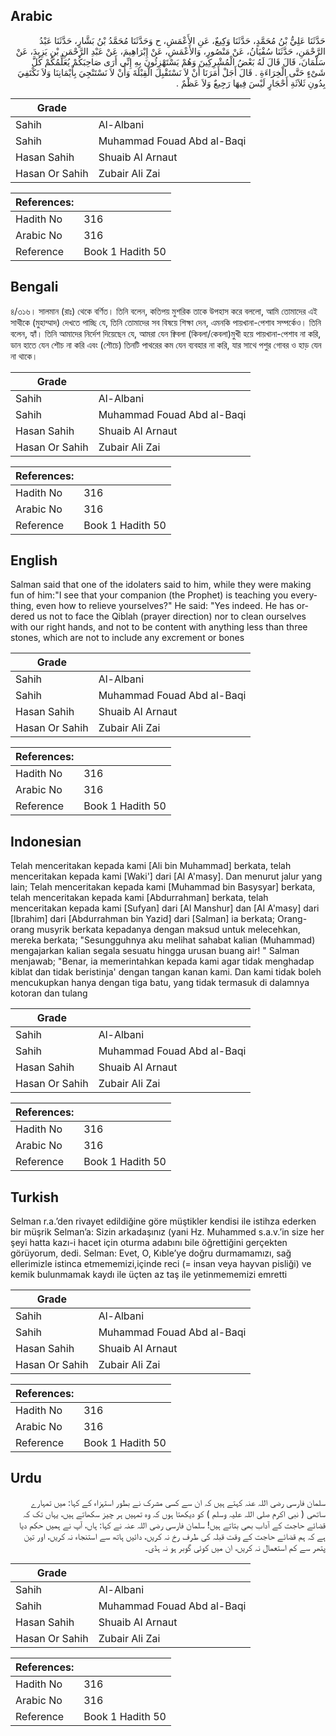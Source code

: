 ## Arabic


<div dir="rtl" lang="ar" style={{fontSize:'larger',backgroundColor:'#f8f9fa',padding:20}}>
حَدَّثَنَا عَلِيُّ بْنُ مُحَمَّدٍ، حَدَّثَنَا وَكِيعٌ، عَنِ الأَعْمَشِ، ح وَحَدَّثَنَا مُحَمَّدُ بْنُ بَشَّارٍ، حَدَّثَنَا عَبْدُ الرَّحْمَنِ، حَدَّثَنَا سُفْيَانُ، عَنْ مَنْصُورٍ، وَالأَعْمَشِ، عَنْ إِبْرَاهِيمَ، عَنْ عَبْدِ الرَّحْمَنِ بْنِ يَزِيدَ، عَنْ سَلْمَانَ، قَالَ قَالَ لَهُ بَعْضُ الْمُشْرِكِينَ وَهُمْ يَسْتَهْزِئُونَ بِهِ إِنِّي أَرَى صَاحِبَكُمْ يُعَلِّمُكُمْ كُلَّ شَىْءٍ حَتَّى الْخِرَاءَةِ ‏.‏ قَالَ أَجَلْ أَمَرَنَا أَنْ لاَ نَسْتَقْبِلَ الْقِبْلَةَ وَأَنْ لاَ نَسْتَنْجِيَ بِأَيْمَانِنَا وَلاَ نَكْتَفِيَ بِدُونِ ثَلاَثَةِ أَحْجَارٍ لَيْسَ فِيهَا رَجِيعٌ وَلاَ عَظْمٌ ‏.‏
</div>
<div style={{backgroundColor:'#f8f9fa',padding:20, marginBottom: 10}}><table> <thead> <tr> <th>Grade</th> <th></th> </tr> </thead> <tbody> <tr><td>Sahih</td><td>Al-Albani</td></tr><tr><td>Sahih</td><td>Muhammad Fouad Abd al-Baqi</td></tr><tr><td>Hasan Sahih</td><td>Shuaib Al Arnaut</td></tr><tr><td>Hasan Or Sahih</td><td>Zubair Ali Zai</td></tr></tbody></table><table> <thead> <tr> <th>References:</th> <th></th> </tr> </thead> <tbody><tr><td>Hadith No</td><td>316</td></tr><tr><td>Arabic No</td><td>316</td></tr><tr><td>Reference</td><td>Book 1 Hadith 50</td></tr></tbody></table></div>

## Bengali


<div dir="ltr" lang="bn" style={{fontSize:'larger',backgroundColor:'#f8f9fa',padding:20}}>
৪/৩১৬। সালমান (রাঃ) থেকে বর্ণিত। তিনি বলেন, কতিপয় মুশরিক তাকে উপহাস করে বললো, আমি তোমাদের এই সাথীকে (মুহাম্মাদ) দেখতে পাচ্ছি যে, তিনি তোমাদের সব বিষয়ে শিক্ষা দেন, এমনকি পায়খানা-পেশাব সম্পর্কেও। তিনি বলেন, হ্যাঁ। তিনি আমাদের নির্দেশ দিয়েছেন যে, আমরা যেন ক্বিবলা (কিবলা/কেবলা)মুখী হয়ে পায়খানা-পেশাব না করি, ডান হাতে যেন শৌচ না করি এবং (শৌচে) তিনটি পাথরের কম যেন ব্যবহার না করি, যার সাথে পশুর গোবর ও হাড় যেন না থাকে।
</div>
<div style={{backgroundColor:'#f8f9fa',padding:20, marginBottom: 10}}><table> <thead> <tr> <th>Grade</th> <th></th> </tr> </thead> <tbody> <tr><td>Sahih</td><td>Al-Albani</td></tr><tr><td>Sahih</td><td>Muhammad Fouad Abd al-Baqi</td></tr><tr><td>Hasan Sahih</td><td>Shuaib Al Arnaut</td></tr><tr><td>Hasan Or Sahih</td><td>Zubair Ali Zai</td></tr></tbody></table><table> <thead> <tr> <th>References:</th> <th></th> </tr> </thead> <tbody><tr><td>Hadith No</td><td>316</td></tr><tr><td>Arabic No</td><td>316</td></tr><tr><td>Reference</td><td>Book 1 Hadith 50</td></tr></tbody></table></div>

## English


<div dir="ltr" lang="en" style={{fontSize:'larger',backgroundColor:'#f8f9fa',padding:20}}>
Salman said that one of the idolaters said to him, while they were making fun of him:"I see that your companion (the Prophet) is teaching you everything, even how to relieve yourselves?" He said: "Yes indeed. He has ordered us not to face the Qiblah (prayer direction) nor to clean ourselves with our right hands, and not to be content with anything less than three stones, which are not to include any excrement or bones
</div>
<div style={{backgroundColor:'#f8f9fa',padding:20, marginBottom: 10}}><table> <thead> <tr> <th>Grade</th> <th></th> </tr> </thead> <tbody> <tr><td>Sahih</td><td>Al-Albani</td></tr><tr><td>Sahih</td><td>Muhammad Fouad Abd al-Baqi</td></tr><tr><td>Hasan Sahih</td><td>Shuaib Al Arnaut</td></tr><tr><td>Hasan Or Sahih</td><td>Zubair Ali Zai</td></tr></tbody></table><table> <thead> <tr> <th>References:</th> <th></th> </tr> </thead> <tbody><tr><td>Hadith No</td><td>316</td></tr><tr><td>Arabic No</td><td>316</td></tr><tr><td>Reference</td><td>Book 1 Hadith 50</td></tr></tbody></table></div>

## Indonesian


<div dir="ltr" lang="id" style={{fontSize:'larger',backgroundColor:'#f8f9fa',padding:20}}>
Telah menceritakan kepada kami [Ali bin Muhammad] berkata, telah menceritakan kepada kami [Waki'] dari [Al A'masy]. Dan menurut jalur yang lain; Telah menceritakan kepada kami [Muhammad bin Basysyar] berkata, telah menceritakan kepada kami [Abdurrahman] berkata, telah menceritakan kepada kami [Sufyan] dari [Al Manshur] dan [Al A'masy] dari [Ibrahim] dari [Abdurrahman bin Yazid] dari [Salman] ia berkata; Orang-orang musyrik berkata kepadanya dengan maksud untuk melecehkan, mereka berkata; "Sesungguhnya aku melihat sahabat kalian (Muhammad) mengajarkan kalian segala sesuatu hingga urusan buang air! " Salman menjawab; "Benar, ia memerintahkan kepada kami agar tidak menghadap kiblat dan tidak beristinja' dengan tangan kanan kami. Dan kami tidak boleh mencukupkan hanya dengan tiga batu, yang tidak termasuk di dalamnya kotoran dan tulang
</div>
<div style={{backgroundColor:'#f8f9fa',padding:20, marginBottom: 10}}><table> <thead> <tr> <th>Grade</th> <th></th> </tr> </thead> <tbody> <tr><td>Sahih</td><td>Al-Albani</td></tr><tr><td>Sahih</td><td>Muhammad Fouad Abd al-Baqi</td></tr><tr><td>Hasan Sahih</td><td>Shuaib Al Arnaut</td></tr><tr><td>Hasan Or Sahih</td><td>Zubair Ali Zai</td></tr></tbody></table><table> <thead> <tr> <th>References:</th> <th></th> </tr> </thead> <tbody><tr><td>Hadith No</td><td>316</td></tr><tr><td>Arabic No</td><td>316</td></tr><tr><td>Reference</td><td>Book 1 Hadith 50</td></tr></tbody></table></div>

## Turkish


<div dir="ltr" lang="tr" style={{fontSize:'larger',backgroundColor:'#f8f9fa',padding:20}}>
Selman r.a.’den rivayet edildiğine göre müştikler kendisi ile istihza ederken bir müşrik Selman’a: Sizin arkadaşınız (yani Hz. Muhammed s.a.v.’in size her şeyi hatta kazı-i hacet için oturma adabını bile öğrettiğini gerçekten görüyorum, dedi. Selman: Evet, O, Kıble’ye doğru durmamamızı, sağ ellerimizle istinca etmememizi,içinde reci (= insan veya hayvan pisliği) ve kemik bulunmamak kaydı ile üçten az taş ile yetinmememizi emretti
</div>
<div style={{backgroundColor:'#f8f9fa',padding:20, marginBottom: 10}}><table> <thead> <tr> <th>Grade</th> <th></th> </tr> </thead> <tbody> <tr><td>Sahih</td><td>Al-Albani</td></tr><tr><td>Sahih</td><td>Muhammad Fouad Abd al-Baqi</td></tr><tr><td>Hasan Sahih</td><td>Shuaib Al Arnaut</td></tr><tr><td>Hasan Or Sahih</td><td>Zubair Ali Zai</td></tr></tbody></table><table> <thead> <tr> <th>References:</th> <th></th> </tr> </thead> <tbody><tr><td>Hadith No</td><td>316</td></tr><tr><td>Arabic No</td><td>316</td></tr><tr><td>Reference</td><td>Book 1 Hadith 50</td></tr></tbody></table></div>

## Urdu


<div dir="rtl" lang="ur" style={{fontSize:'larger',backgroundColor:'#f8f9fa',padding:20}}>
سلمان فارسی رضی اللہ عنہ کہتے ہیں کہ ان سے کسی مشرک نے بطور استہزاء کے کہا: میں تمہارے ساتھی ( نبی اکرم صلی اللہ علیہ وسلم ) کو دیکھتا ہوں کہ وہ تمہیں ہر چیز سکھاتے ہیں، یہاں تک کہ قضائے حاجت کے آداب بھی بتاتے ہیں! سلمان فارسی رضی اللہ عنہ نے کہا: ہاں، آپ نے ہمیں حکم دیا ہے کہ ہم قضائے حاجت کے وقت قبلہ کی طرف رخ نہ کریں، دائیں ہاتھ سے استنجاء نہ کریں، اور تین پتھر سے کم استعمال نہ کریں، ان میں کوئی گوبر ہو نہ ہڈی۔
</div>
<div style={{backgroundColor:'#f8f9fa',padding:20, marginBottom: 10}}><table> <thead> <tr> <th>Grade</th> <th></th> </tr> </thead> <tbody> <tr><td>Sahih</td><td>Al-Albani</td></tr><tr><td>Sahih</td><td>Muhammad Fouad Abd al-Baqi</td></tr><tr><td>Hasan Sahih</td><td>Shuaib Al Arnaut</td></tr><tr><td>Hasan Or Sahih</td><td>Zubair Ali Zai</td></tr></tbody></table><table> <thead> <tr> <th>References:</th> <th></th> </tr> </thead> <tbody><tr><td>Hadith No</td><td>316</td></tr><tr><td>Arabic No</td><td>316</td></tr><tr><td>Reference</td><td>Book 1 Hadith 50</td></tr></tbody></table></div>
